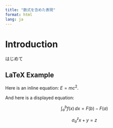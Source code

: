 ```yaml
---
title: "数式を含めた表現"
format: html
lang: ja
---
```


# Introduction

はじめて

## LaTeX Example

Here is an inline equation: $E = mc^2$.

And here is a displayed equation:

$$ 
\int_{a}^{b} f(x) \, dx = F(b) - F(a) 
$$

$$
\sigma_a^z x+y = z
$$

\begin{equation}
 \sigma_a^z x+y = z
\end{equation}